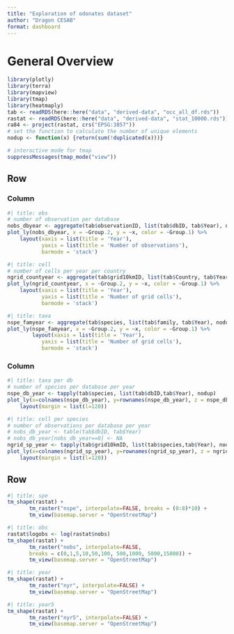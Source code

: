```yaml
---
title: "Exploration of odonates dataset"
author: "Dragon CESAB"
format: dashboard
---
```


# General Overview
```r
library(plotly)
library(terra)
library(mapview)
library(tmap)
library(heatmaply)
tab <- readRDS(here::here("data", "derived-data", "occ_all_df.rds"))
rastat <- readRDS(here::here("data", "derived-data", "stat_10000.rds"))
ra84 <- project(rastat, crs("EPSG:3857"))
# set the function to calculate the number of unique elements
nodup <- function(x) {return(sum(!duplicated(x)))}

# interactive mode for tmap
suppressMessages(tmap_mode("view"))
```



## Row {height=40%}

### Column {.tabset}

```r
#| title: obs
# number of observation per database
nobs_dbyear <- aggregate(tab$observationID, list(tab$dbID, tab$Year), nodup)
plot_ly(nobs_dbyear, x = ~Group.2, y = ~x, color = ~Group.1) %>% 
    layout(xaxis = list(title = 'Year'),
           yaxis = list(title = 'Number of observations'), 
           barmode = 'stack')
```

```r
#| title: cell
# number of cells per year per country
ngrid_countyear <- aggregate(tab$grid10kmID, list(tab$Country, tab$Year), nodup)
plot_ly(ngrid_countyear, x = ~Group.2, y = ~x, color = ~Group.1) %>% 
    layout(xaxis = list(title = 'Year'),
           yaxis = list(title = 'Number of grid cells'), 
           barmode = 'stack')
```

```r
#| title: taxa
nspe_famyear <- aggregate(tab$species, list(tab$family, tab$Year), nodup)
plot_ly(nspe_famyear, x = ~Group.2, y = ~x, color = ~Group.1) %>% 
        layout(xaxis = list(title = 'Year'),
           yaxis = list(title = 'Number of grid cells'), 
           barmode = 'stack')
```

### Column {.tabset}


```r
#| title: taxa per db
# number of species per database per year
nspe_db_year <- tapply(tab$species, list(tab$dbID,tab$Year), nodup)
plot_ly(x=colnames(nspe_db_year), y=rownames(nspe_db_year), z = nspe_db_year, type = "heatmap") %>%
    layout(margin = list(l=120))
```


```r
#| title: cell per species
# number of observations per database per year
# nobs_db_year <- table(tab$dbID, tab$Year)
# nobs_db_year[nobs_db_year==0] <- NA
ngrid_sp_year <- tapply(tab$grid10kmID, list(tab$species,tab$Year), nodup)
plot_ly(x=colnames(ngrid_sp_year), y=rownames(ngrid_sp_year), z = ngrid_sp_year, type = "heatmap") %>%
    layout(margin = list(l=120))
```




## Row {height=50% .tabset}


```r
#| title: spe
tm_shape(rastat) +
       tm_raster("nspe", interpolate=FALSE, breaks = (0:8)*10) +
       tm_view(basemap.server = "OpenStreetMap")
```


```r
#| title: obs
rastat$logobs <- log(rastat$nobs)
tm_shape(rastat) +
       tm_raster("nobs", interpolate=FALSE, 
       breaks = c(0,1,5,10,50,100, 500,1000, 5000,15000)) +
       tm_view(basemap.server = "OpenStreetMap")

```


```r
#| title: year
tm_shape(rastat) +
       tm_raster("nyr", interpolate=FALSE) +
       tm_view(basemap.server = "OpenStreetMap")
```


```r
#| title: year5
tm_shape(rastat) +
       tm_raster("nyr5", interpolate=FALSE) +
       tm_view(basemap.server = "OpenStreetMap")
```



